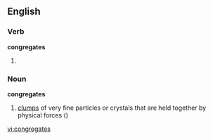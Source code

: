 ==English==

===Verb===
'''congregates'''

# {{third-person singular of|[[congregate]]}}

===Noun===
'''congregates'''

# [[clump]]s of very fine particles or crystals that are held together by physical forces ({{plural of|congregate}})

[[vi:congregates]]